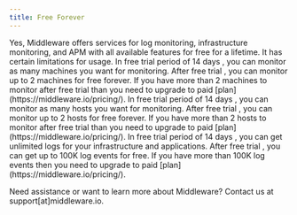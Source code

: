 ---
title: Free Forever
---

<Accordion title="Is Middleware free forever?">
    Yes, Middleware offers services for log monitoring, infrastructure monitoring, and APM with all available features for free for a lifetime. It has certain limitations for usage.
</Accordion>


<Accordion title="Infrastructure monitoring">
    In free trial period of 14 days , you can monitor as many machines you want for monitoring. After free trial , you can monitor up to 2 machines for free forever.
    If you have more than 2 machines to monitor after free trial than you need to upgrade to paid [plan](https://middleware.io/pricing/).
</Accordion>

<Accordion title="APM (Application performance monitoring)">
    In free trial period of 14 days , you can monitor as many hosts you want for monitoring. After free trial , you can monitor up to 2 hosts for free forever.
    If you have more than 2 hosts to monitor after free trial than you need to upgrade to paid [plan](https://middleware.io/pricing/).
</Accordion>

<Accordion title="Log Monitoring">
    In free trial period of 14 days , you can get unlimited logs for your infrastructure and applications. After free trial , you can get up to 100K log events for free.
    If you have more than 100K log events then you need to upgrade to paid [plan](https://middleware.io/pricing/).
</Accordion>

<Note> Need assistance or want to learn more about Middleware? Contact us at support[at]middleware.io. </Note>